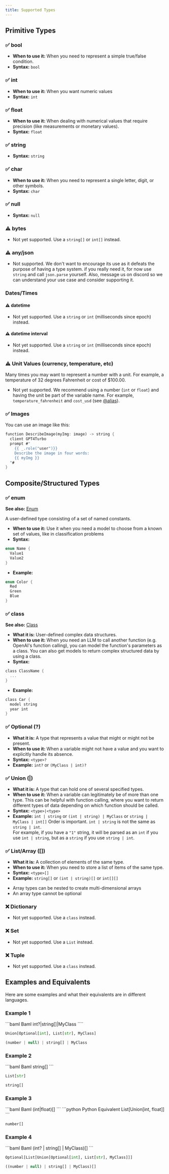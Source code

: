 ```yaml
---
title: Supported Types
---
```


## Primitive Types

### ✅ bool

- **When to use it:** When you need to represent a simple true/false condition.
- **Syntax:** `bool`

### ✅ int

- **When to use it:** When you want numeric values
- **Syntax:** `int`

### ✅ float

- **When to use it:** When dealing with numerical values that require precision (like measurements or monetary values).
- **Syntax:** `float`

### ✅ string

- **Syntax:** `string`

### ✅ char

- **When to use it:** When you need to represent a single letter, digit, or other symbols.
- **Syntax:** `char`

### ✅ null

- **Syntax:** `null`

### ⚠️ bytes

- Not yet supported. Use a `string[]` or `int[]` instead.

### ⚠️ any/json

- Not supported.
  <Warning>
    We don't want to encourage its use as it defeats the purpose of having a
    type system. if you really need it, for now use `string` and call
    `json.parse` yourself. Also, message us on discord so we can understand your
    use case and consider supporting it.
  </Warning>

### Dates/Times

#### ⚠️ datetime

- Not yet supported. Use a `string` or `int` (milliseconds since epoch) instead.

#### ⚠️ datetime interval

- Not yet supported. Use a `string` or `int` (milliseconds since epoch) instead.

### ⚠️ Unit Values (currency, temperature, etc)

Many times you may want to represent a number with a unit. For example, a
temperature of 32 degrees Fahrenheit or cost of $100.00.

- Not yet supported. We recommend using a number (`int` or `float`) and having
  the unit be part of the variable name. For example, `temperature_fahrenheit`
  and `cost_usd` (see [@alias](/docs/syntax/class#alias)).

### ✅  Images

You can use an image like this:

```rust
function DescribeImage(myImg: image) -> string {
  client GPT4Turbo
  prompt #"
    {{ _.role("user")}}
    Describe the image in four words:
    {{ myImg }}
  "#
}
```


## Composite/Structured Types

### ✅ enum

**See also:** [Enum](/docs/syntax/enum)

A user-defined type consisting of a set of named constants.
- **When to use it:** Use it when you need a model to choose from a known set of values, like in classification problems
- **Syntax:**

```rust
enum Name {
  Value1
  Value2
}
```

- **Example:**

```rust
enum Color {
  Red
  Green
  Blue
}
```

### ✅ class

**See also:** [Class](/docs/syntax/class)

- **What it is:** User-defined complex data structures.
- **When to use it:** When you need an LLM to call another function (e.g. OpenAI's function calling), you can model the function's parameters as a class. You can also get models to return complex structured data by using a class.
- **Syntax:**

```rust
class ClassName {
  ...
}
```

- **Example:**

```rust
class Car {
  model string
  year int
}
```

### ✅ Optional (?)

- **What it is:** A type that represents a value that might or might not be present.
- **When to use it:** When a variable might not have a value and you want to explicitly handle its absence.
- **Syntax:** `<type>?`
- **Example:** `int?` or `(MyClass | int)?`

### ✅ Union (|)

- **What it is:** A type that can hold one of several specified types.
- **When to use it:** When a variable can legitimately be of more than one type. This can be helpful with function calling, where you want to return different types of data depending on which function should be called.
- **Syntax:** `<type>|<type>`
- **Example:** `int | string` or `(int | string) | MyClass` or `string | MyClass | int[]`
  <Warning>
    Order is important. `int | string` is not the same as `string | int`.
    <br />
    For example, if you have a `"1"` string, it will be parsed as an `int` if
    you use `int | string`, but as a `string` if you use `string | int`.
  </Warning>

### ✅ List/Array ([])

- **What it is:** A collection of elements of the same type.
- **When to use it:** When you need to store a list of items of the same type.
- **Syntax:** `<type>[]`
- **Example:** `string[]` or `(int | string)[]` or `int[][]`

<Tip>
  <ul>
    <li>Array types can be nested to create multi-dimensional arrays</li>
    <li>An array type cannot be optional</li>
  </ul>
</Tip>

### ❌ Dictionary

- Not yet supported. Use a `class` instead.

### ❌ Set

- Not yet supported. Use a `List` instead.

### ❌ Tuple

- Not yet supported. Use a `class` instead.

## Examples and Equivalents

Here are some examples and what their equivalents are in different languages.

### Example 1

<CodeGroup>
```baml Baml
int?|string[]|MyClass
````

```python Python Equivalent
Union[Optional[int], List[str], MyClass]
```

```typescript TypeScript Equivalent
(number | null) | string[] | MyClass
```

</CodeGroup>

### Example 2

<CodeGroup>
```baml Baml
string[]
```

```python Python Equivalent
List[str]
```

```typescript TypeScript Equivalent
string[]
```

</CodeGroup>

### Example 3

<CodeGroup>
```baml Baml
(int|float)[]
```
```python Python Equivalent
List[Union[int, float]]
```

```typescript TypeScript Equivalent
number[]
```

</CodeGroup>

### Example 4

<CodeGroup>
```baml Baml
(int? | string[] | MyClass)[]
```

```python Python Equivalent
Optional[List[Union[Optional[int], List[str], MyClass]]]
```

```typescript TypeScript Equivalent
((number | null) | string[] | MyClass)[]
```

</CodeGroup>
